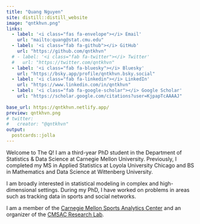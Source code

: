 ```yaml
---
title: "Quang Nguyen"
site: distill::distill_website
image: "qntkhvn.png"
links:
  - label: '<i class="fas fa-envelope"></i> Email'
    url: "mailto:quang@stat.cmu.edu"
  - label: '<i class="fab fa-github"></i> GitHub'
    url: "https://github.com/qntkhvn"
  # - label: '<i class="fab fa-twitter"></i> Twitter'
  #   url: "https://twitter.com/qntkhvn"
  - label: '<i class="fab fa-bluesky"></i> Bluesky'
    url: "https://bsky.app/profile/qntkhvn.bsky.social"
  - label: '<i class="fab fa-linkedin"></i> LinkedIn'
    url: "https://www.linkedin.com/in/qntkhvn"
  - label: '<i class="fab fa-google-scholar"></i> Google Scholar'
    url: "https://scholar.google.com/citations?user=KjpapTcAAAAJ"
    
base_url: https://qntkhvn.netlify.app/
preview: qntkhvn.png
# twitter:
#   creator: "@qntkhvn"
output:
  postcards::jolla
---
```


<div style="text-align: left"> 
Welcome to The Q! 
I am a third-year PhD student in the Department of Statistics & Data Science at Carnegie Mellon University. 
Previously, I completed my MS in Applied Statistics at Loyola University Chicago and BS in Mathematics and Data Science at Wittenberg University.

I am broadly interested in statistical modeling in complex and high-dimensional settings.
During my PhD, I have worked on problems in areas such as tracking data in sports and social networks.

I am a member of the [Carnegie Mellon Sports Analytics Center](https://www.stat.cmu.edu/cmsac) and an organizer of the [CMSAC Research Lab](https://cmsac-research-lab.github.io).
</div>


